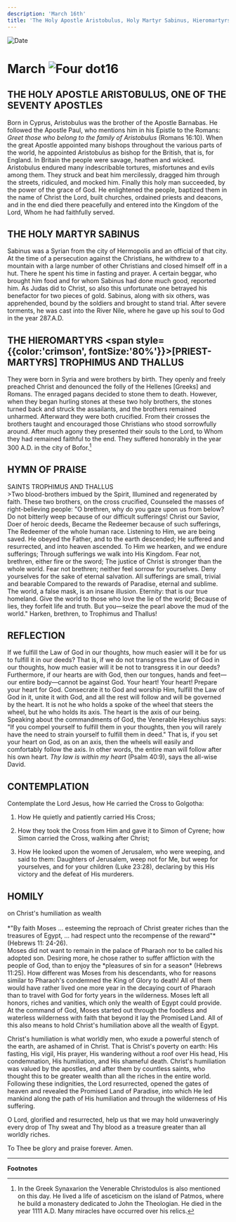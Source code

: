 ```yaml
---
description: 'March 16th'
title: 'The Holy Apostle Aristobulus, Holy Martyr Sabinus, Hieromartyrs Trophimus and Thallus'
---
```


<RunningHead />
<Image src="/title-imprint.png" height={68} width={50} alt="Date" className="title-imprint"/>

# <div id="date">March <Image className="four-dot" src="/four-dot.png" height={15} width={15} alt="Four dot" />16</div>

## THE HOLY APOSTLE ARISTOBULUS, ONE OF THE SEVENTY APOSTLES

Born in Cyprus, Aristobulus was the brother of the Apostle Barnabas. He followed the Apostle Paul, who mentions him in his Epistle to the Romans: *Greet those who belong to the family of Aristobulus* (Romans 16:10). When the great Apostle appointed many bishops throughout the various parts of the world, he appointed Aristobulus as bishop for the British, that is, for England. In Britain the people were savage, heathen and wicked. Aristobulus endured many indescribable tortures, misfortunes and evils among them. They struck and beat him mercilessly, dragged him through the streets, ridiculed, and mocked him. Finally this holy man succeeded, by the power of the grace of God. He enlightened the people, baptized them in the name of Christ the Lord, built churches, ordained priests and deacons, and in the end died there peacefully and entered into the Kingdom of the Lord, Whom he had faithfully served.

## THE HOLY MARTYR SABINUS

Sabinus was a Syrian from the city of Hermopolis and an official of that city. At the time of a persecution against the Christians, he withdrew to a mountain with a large number of other Christians and closed himself off in a hut. There he spent his time in fasting and prayer. A certain beggar, who brought him food and for whom Sabinus had done much good, reported him. As Judas did to Christ, so also this unfortunate one betrayed his benefactor for two pieces of gold. Sabinus, along with six others, was apprehended, bound by the soldiers and brought to stand trial. After severe torments, he was cast into the River Nile, where he gave up his soul to God in the year 287.A.D.

## THE HIEROMARTYRS <span style={{color:'crimson', fontSize:'80%'}}>[PRIEST-MARTYRS]</span> TROPHIMUS AND THALLUS

They were born in Syria and were brothers by birth. They openly and freely preached Christ and denounced the folly of the Hellenes [Greeks] and Romans. The enraged pagans decided to stone them to death. However, when they began hurling stones at these two holy brothers, the stones turned back and struck the assailants, and the brothers remained unharmed. Afterward they were both crucified. From their crosses the brothers taught and encouraged those Christians who stood sorrowfully around. After much agony they presented their souls to the Lord, to Whom they had remained faithful to the end. They suffered honorably in the year 300 A.D. in the city of Bofor.[^1]


## HYMN OF PRAISE
<div style={{textAlign:'center', color:'crimson', fontWeight:'bold'}}>
SAINTS TROPHIMUS AND THALLUS
</div>
>Two blood-brothers imbued by the Spirit,  
Illumined and regenerated by faith.  
These two brothers, on the cross crucified,  
Counseled the masses of right-believing people:  
"O brethren, why do you gaze upon us from below?  
Do not bitterly weep because of our difficult sufferings!  
Christ our Savior, Doer of heroic deeds,  
Became the Redeemer because of such sufferings,  
The Redeemer of the whole human race.  
Listening to Him, we are being saved.  
He obeyed the Father, and to the earth descended;  
He suffered and resurrected, and into heaven ascended.  
To Him we hearken, and we endure sufferings;  
Through sufferings we walk into His Kingdom.  
Fear not, brethren, either fire or the sword;  
The justice of Christ is stronger than the whole world.  
Fear not brethren; neither feel sorrow for yourselves.  
Deny yourselves for the sake of eternal salvation.  
All sufferings are small, trivial and bearable  
Compared to the rewards of Paradise, eternal and sublime.  
The world, a false mask, is an insane illusion.  
Eternity: that is our true homeland.  
Give the world to those who love the lie of the world;  
Because of lies, they forfeit life and truth.  
But you—seize the pearl above the mud of the world."  
Harken, brethren, to Trophimus and Thallus!  


## REFLECTION

If we fulfill the Law of God in our thoughts, how much easier will it be for us to fulfill it in our deeds? That is, if we do not transgress the Law of God in our thoughts, how much easier will it be not to transgress it in our deeds? Furthermore, if our hearts are with God, then our tongues, hands and feet—our entire body—cannot be against God. Your heart! Your heart!  Prepare your heart for God. Consecrate it to God and worship Him, fulfill the Law of God in it, unite it with God, and all the rest will follow and will be governed by the heart. It is not he who holds a spoke of the wheel that steers the wheel, but he who holds its axis. The heart is the axis of our being. Speaking about the commandments of God, the Venerable Hesychius says: "If you compel yourself to fulfill them in your thoughts, then you will rarely have the need to strain yourself to fulfill them in deed." That is, if you set your heart on God, as on an axis, then the wheels will easily and comfortably follow the axis. In other words, the entire man will follow after his own heart. *Thy law is within my heart* (Psalm 40:9), says the all-wise David.


## CONTEMPLATION

Contemplate the Lord Jesus, how He carried the Cross to Golgotha:

1. How He quietly and patiently carried His Cross;

2. How they took the Cross from Him and gave it to Simon of Cyrene; how Simon carried the Cross, walking after Christ;

3. How He looked upon the women of Jerusalem, who were weeping, and said to them: Daughters of Jerusalem, weep not for Me, but weep for yourselves, and for your children (Luke 23:28), declaring by this His victory and the defeat of His murderers.


## HOMILY
<div style={{textAlign:'center', color:'crimson', fontWeight:'bold'}}>
on Christ's humiliation as wealth
</div><br />
<div style={{textAlign:'right'}}>
*"By faith Moses ... esteeming the reproach of Christ greater riches than the treasures of Egypt, ... had respect unto the recompense of the reward"* (Hebrews 11: 24-26).
</div>
Moses did not want to remain in the palace of Pharaoh nor to be called his adopted son. Desiring more, he chose rather to suffer affliction with the people of God, than to enjoy the *pleasures of sin for a season* (Hebrews 11:25). How different was Moses from his descendants, who for reasons similar to Pharaoh's condemned the King of Glory to death! All of them would have rather lived one more year in the decaying court of Pharaoh than to travel with God for forty years in the wilderness. Moses left all honors, riches and vanities, which only the wealth of Egypt could provide. At the command of God, Moses started out through the foodless and waterless wilderness with faith that beyond it lay the Promised Land. All of this also means to hold Christ's humiliation above all the wealth of Egypt.

Christ's humiliation is what worldly men, who exude a powerful stench of the earth, are ashamed of in Christ. That is Christ's poverty on earth: His fasting, His vigil, His prayer, His wandering without a roof over His head, His condemnation, His humiliation, and His shameful death. Christ's humiliation was valued by the apostles, and after them by countless saints, who thought this to be greater wealth than all the riches in the entire world. Following these indignities, the Lord resurrected, opened the gates of heaven and revealed the Promised Land of Paradise, into which He led mankind along the path of His humiliation and through the wilderness of His suffering.

O Lord, glorified and resurrected, help us that we may hold unwaveringly every drop of Thy sweat and Thy blood as a treasure greater than all worldly riches.

To Thee be glory and praise forever. Amen.

---

**Footnotes**

[^1]: In the Greek Synaxarion the Venerable Christodulos is also mentioned on this day. He lived a life of asceticism on the island of Patmos, where he build a monastery dedicated to John the Theologian. He died in the year 1111 A.D. Many miracles have occurred over his relics.
